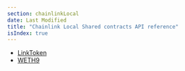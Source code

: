 ```yaml
---
section: chainlinkLocal
date: Last Modified
title: "Chainlink Local Shared contracts API reference"
isIndex: true
---
```


- [LinkToken](/chainlink-local/api-reference/solidity/shared/linktoken)
- [WETH9](/chainlink-local/api-reference/solidity/shared/weth9)
